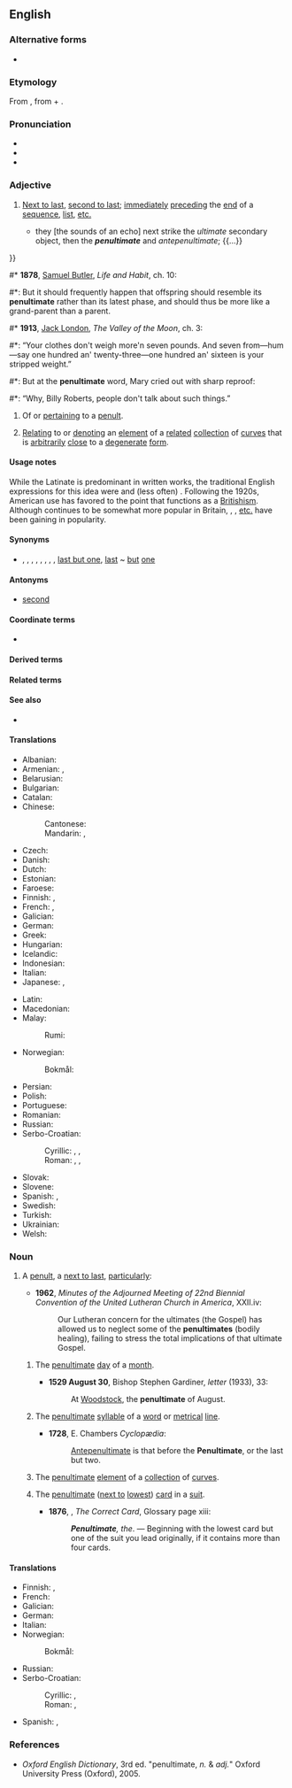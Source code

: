==English==
{{was wotd|2006|November|29}}

===Alternative forms===
* {{l|en|pænultimate}}

===Etymology===
{{root|en|ine-pro|*peh₁-|*h₂el-}}
From {{bor|en|la|paenultimus}}, from {{m|la|paene||almost}} + {{m|la|ultimus||last}}.

===Pronunciation===
* {{IPA|en|/pɪˈnʌltɪmət/}}
* {{audio|en|en-us-penultimate.ogg|Audio (US)}}
* {{audio|en|en-au-penultimate.ogg|Audio (AU)}}

===Adjective===
{{en-adj|-}}

# {{lb|en|UK|in|_|US|_|usually|formal|literary|or|scholarly}} [[next to last|Next to last]], [[second to last]]; [[immediately]] [[preceding]] the [[end]] of a [[sequence]], [[list]], [[etc.]]
#* {{quote-book
|en
|year=1677
|isbn=
|date=
|author={{w|Robert Plot}}
|title=The natural history of Oxford-shire: Being an Essay Toward the Natural History of England
|url=http://books.google.com/books?id=EUqd_M1x40QC&pg=PA15
|page=15
|chapter=Of the Heavens and Air
|passage={{...}} they [the sounds of an echo] next strike the ''ultimate'' secondary object, then the '''''penultimate''''' and ''antepenultimate''; {{...}}
}}
#* '''1878''', [[w:Samuel Butler (novelist)|Samuel Butler]], ''Life and Habit'', ch. 10:
#*: But it should frequently happen that offspring should resemble its '''penultimate''' rather than its latest phase, and should thus be more like a grand-parent than a parent.
#* '''1913''', [[w:Jack London|Jack London]], ''The Valley of the Moon'', ch. 3:
#*: “Your clothes don't weigh more'n seven pounds. And seven from—hum—say one hundred an' twenty-three—one hundred an' sixteen is your stripped weight.”
#*: But at the '''penultimate''' word, Mary cried out with sharp reproof:
#*: “Why, Billy Roberts, people don't talk about such things.”
# {{lb|en|linguistics}} Of or [[pertaining]] to a [[penult]].
# {{lb|en|math|rare}} [[relating|Relating]] to or [[denoting]] an [[element]] of a [[related]] [[collection]] of [[curve]]s that is [[arbitrarily]] [[close]] to a [[degenerate]] [[form]].

====Usage notes====
While the Latinate {{m|en||penultimate}} is predominant in written works, the traditional English expressions for this idea were {{m|en|last but one}} and (less often) {{m|en|second last}}. Following the 1920s, American use has favored {{m|en|next to last}} to the point that {{m|en||last but one}} functions as a [[Britishism]]. Although {{m|en||last but one}} continues to be somewhat more popular in Britain, {{m|en||next to last}}, {{m|en|second to last}}, [[etc.]] have been gaining in popularity.

====Synonyms====
* {{sense|immediately preceding the end of a list, sequence, etc.}} {{l|en|next to last}}, {{l|en|next-to-last}}, {{l|en|second to last}}, {{l|en|second-to-last}}, {{l|en|second from last}}, {{l|en|second-from-last}}, {{l|en|second last}}, {{l|en|second-last}}, {{lb|en|now|chiefly|UK}} [[last but one]], [[last]] ~ [[but]] [[one]]

====Antonyms====
* [[second]]

====Coordinate terms====
* {{syllable adjectives}}

====Derived terms====
{{der3|en
|antepenultimate
|penultimately
|preantepenultimate
|propenultimate
|propreantepenultimate
}}

====Related terms====
{{rel2|en
|penult
|ultimate
}}

====See also====
* {{l|en|peninitial}}

====Translations====
{{trans-top|next-to-last in a sequence}}
* Albanian: {{t+|sq|parafundit}}
* Armenian: {{t+|hy|նախավերջին}}, {{t+|hy|վերջընթեր}}
* Belarusian: {{t|be|перадапо́шні}}
* Bulgarian: {{t|bg|предпоследен}}
* Catalan: {{t+|ca|penúltim}}
* Chinese:
*: Cantonese: {{t|yue|尾二|tr=mei1 ji2}}
*: Mandarin: {{t|cmn|[[倒數]][[第二]][[的]]}}, {{t|cmn|[[倒数]][[第二]][[的]]|tr=dàoshǔ dì'èr de}}
* Czech: {{t+|cs|předposlední}}
* Danish: {{t|da|næstsidst}}
* Dutch: {{t+|nl|voorlaatste}}
* Estonian: {{t+|et|eelviimane}}
* Faroese: {{t|fo|næstsíðstur}}
* Finnish: {{t|fi|toiseksi viimeinen}}, {{t|fi|viimeistä edellinen}}
* French: {{t+|fr|avant-dernier}}, {{t+|fr|pénultième}}
* Galician: {{t|gl|penúltimo}}
* German: {{t+|de|vorletzte}}
* Greek: {{t+|el|προτελευταίος|m}}
* Hungarian: {{t+|hu|utolsó előtti}}
* Icelandic: {{t|is|næstsíðastur}}
* Indonesian: {{t|id|kedua terakhir}}
* Italian: {{t+|it|penultimo}}
* Japanese: {{t|ja|[[最後]][[から]][[二]][[番目]]|tr=saigo kara ni-banme}}, {{t|ja|次末|tr=jimatsu}}
{{trans-mid}}
* Latin: {{t|la|paenultimus}}
* Macedonian: {{t|mk|претпоследен|m}}
* Malay:
*: Rumi: {{t+|ms|praakhir}}
* Norwegian:
*: Bokmål: {{t|nb|nest sist}}
* Persian: {{t|fa|یکی مانده به آخر|tr=yeki-mânde-be-âxar}}
* Polish: {{t+|pl|przedostatni}}
* Portuguese: {{t+|pt|penúltimo}}
* Romanian: {{t+|ro|penultim}}
* Russian: {{t+|ru|предпосле́дний}}
* Serbo-Croatian:
*: Cyrillic: {{t|sh|пре̏тпосљедњӣ}}, {{t|sh|пре̏тпоследњӣ}}, {{t|sh|прѐдзадњӣ}}
*: Roman: {{t+|sh|prȅtposljednjī}}, {{t|sh|prȅtposlednjī}}, {{t+|sh|prèdzadnjī}}
* Slovak: {{t+|sk|predposledný}}
* Slovene: {{t|sl|predzadnji}}
* Spanish: {{t+|es|penúltimo}}, {{t+|es|anteúltimo}}
* Swedish: {{t|sv|näst sist}}
* Turkish: {{t|tr|sondan bir önceki}}
* Ukrainian: {{t|uk|передоста́нній}}
* Welsh: {{t|cy|gobennol}}
{{trans-bottom}}

===Noun===
{{en-noun}}

# {{lb|en|uncommon}} A [[penult]], a [[next to last]], [[particularly]]:
#* '''1962''', ''Minutes of the Adjourned Meeting of 22nd Biennial Convention of the United Lutheran Church in America'', XXII.iv:
#*: Our Lutheran concern for the ultimates (the Gospel) has allowed us to neglect some of the '''penultimates''' (bodily healing), failing to stress the total implications of that ultimate Gospel.
## {{lb|en|obsolete|rare}} The [[#Adjective|penultimate]] [[day]] of a [[month]].
##* '''1529 August 30''', Bishop Stephen Gardiner, ''letter'' (1933), 33:
##*: At [[w:Woodstock, England|Woodstock]], the '''penultimate''' of August.
## {{lb|en|linguistics|literature|uncommon}} The [[#Adjective|penultimate]] [[syllable]] of a [[word]] or [[metrical]] [[line]].
##* '''1728''', E. Chambers ''Cyclopædia'':
##*: [[antepenultimate|Antepenultimate]] is that before the '''Penultimate''', or the last but two.
## {{lb|en|math|obsolete|rare}} The [[#Adjective|penultimate]] [[element]] of a [[collection]] of [[curve]]s.
## {{lb|en|cards|uncommon}} The [[#Adjective|penultimate]] ([[next to]] [[lowest]]) [[card]] in a [[suit]].
##* '''1876''', {{w|Arthur Campbell-Walker}}, ''The Correct Card'', Glossary page xiii:
##*: '''''Penultimate''', the''. — Beginning with the lowest card but one of the suit you lead originally, if it contains more than four cards.
#: {{syn|en|penult}}

====Translations====
{{trans-top|before the last}}
* Finnish: {{t|fi|toiseksi viimeinen}}, {{t|fi|viimeistä edellinen}}
* French: {{t+|fr|avant-dernier|m}}
* Galician: {{t|gl|penúltimo}}
* German: {{t|de|vorletzt}}
* Italian: {{t+|it|penultimo|m}}
* Norwegian:
*: Bokmål: {{t|nb|nest siste}}
{{trans-mid}}
* Russian: {{t+|ru|предпосле́дний}}
* Serbo-Croatian:
*: Cyrillic: {{t|sh|прѐдзадњӣ|m}}, {{t|sh|пре̏тпоследњӣ|m}}
*: Roman: {{t+|sh|prèdzadnjī|m}}, {{t|sh|prȅtposlednjī|m}}
* Spanish: {{t+|es|penúltimo|m}}, {{t+|es|anteúltimo}}
{{trans-bottom}}

===References===
* ''Oxford English Dictionary'', 3rd&nbsp;ed. "penultimate, ''n.'' & ''adj.''" Oxford University Press (Oxford), 2005.
{{cln|en|words prefixed with pene-|words suffixed with -ate}}